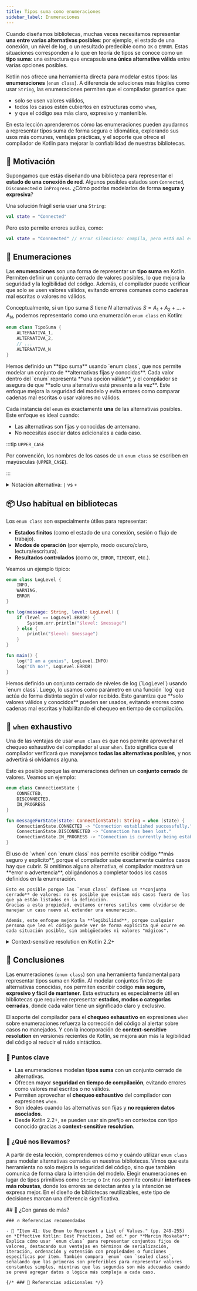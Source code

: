 ```yaml
---
title: Tipos suma como enumeraciones
sidebar_label: Enumeraciones
---
```


<ReadingTime />
<GithubRepoLink user="r8vnhill" repo="algebraic-data-types-kt"/>

Cuando diseñamos bibliotecas, muchas veces necesitamos representar **una entre varias alternativas posibles**: por ejemplo, el estado de una conexión, un nivel de log, o un resultado predecible como `OK` o `ERROR`. Estas situaciones corresponden a lo que en teoría de tipos se conoce como un **tipo suma**: una estructura que encapsula **una única alternativa válida** entre varias opciones posibles.

Kotlin nos ofrece una herramienta directa para modelar estos tipos: las **enumeraciones** (`enum class`). A diferencia de soluciones más frágiles como usar `String`, las enumeraciones permiten que el compilador garantice que:

- solo se usen valores válidos,
- todos los casos estén cubiertos en estructuras como `when`,
- y que el código sea más claro, expresivo y mantenible.

En esta lección aprenderemos cómo las enumeraciones pueden ayudarnos a representar tipos suma de forma segura e idiomática, explorando sus usos más comunes, ventajas prácticas, y el soporte que ofrece el compilador de Kotlin para mejorar la confiabilidad de nuestras bibliotecas.

## 🎯 Motivación

Supongamos que estás diseñando una biblioteca para representar el **estado de una conexión de red**. Algunos posibles estados son `Connected`, `Disconnected` o `InProgress`. ¿Cómo podrías modelarlos de forma **segura y expresiva**?

Una solución frágil sería usar una `String`:

```kotlin showLineNumbers
val state = "Connected"
```

Pero esto permite errores sutiles, como:

```kotlin showLineNumbers
val state = "Connnected" // error silencioso: compila, pero está mal escrito
```

## 🔢 Enumeraciones

Las **enumeraciones** son una forma de representar un **tipo suma** en Kotlin. Permiten definir un conjunto cerrado de valores posibles, lo que mejora la seguridad y la legibilidad del código.
Además, el compilador puede verificar que solo se usen valores válidos, evitando errores comunes como cadenas mal escritas o valores no válidos.

Conceptualmente, si un tipo suma $S$ tiene $N$ alternativas $S = A_1 + A_2 + ... + A_N$, podemos representarlo como una enumeración `enum class` en Kotlin:

```kotlin showLineNumbers title="Tipo suma como enumeración"
enum class TipoSuma {
    ALTERNATIVA_1,
    ALTERNATIVA_2,
    // ...
    ALTERNATIVA_N
}
```

<Explanation>
    Hemos definido un **tipo suma** usando `enum class`, que nos permite modelar un conjunto de **alternativas fijas y conocidas**.  
    Cada valor dentro del `enum` representa **una opción válida**, y el compilador se asegura de que **solo una alternativa esté presente a la vez**.  
    Este enfoque mejora la seguridad del modelo y evita errores como comparar cadenas mal escritas o usar valores no válidos.
</Explanation>

Cada instancia del `enum` es exactamente **una** de las alternativas posibles. Este enfoque es ideal cuando:

- Las alternativas son fijas y conocidas de antemano.
- No necesitas asociar datos adicionales a cada caso.

:::tip `UPPER_CASE`

Por convención, los nombres de los casos de un `enum class` se escriben en mayúsculas (`UPPER_CASE`).

:::

<details>
    <summary>
        Notación alternativa: <code>|</code> vs <code>+</code>
    </summary>

    En muchos lenguajes de programación —como TypeScript, Haskell o ML— el tipo suma se representa usando el símbolo `|`. Por ejemplo:

    ```haskell
    data State = Connected | Disconnected | InProgress
    ```

    Esta notación indica que un valor de tipo `State` **puede ser una entre varias alternativas**, pero nunca más de una al mismo tiempo.

    Sin embargo, en este curso usamos la notación `+` para denotar tipos suma, siguiendo la tradición de la **teoría de tipos** y el **álgebra de tipos**, donde:

    - `+` representa la **suma disjunta**: un valor es de un tipo *o* de otro, pero no ambos.
    - `×` representa el **producto cartesiano**: un valor contiene un elemento de cada tipo.

    Así, un tipo suma con `N` alternativas puede representarse como:

    ```
    S = A₁ + A₂ + ... + Aₙ
    ```

    Esta notación destaca sus propiedades algebraicas, lo cual es útil para analizar el número total de valores posibles, razonar sobre equivalencias entre tipos, o construir transformaciones seguras entre estructuras de datos.

    Además, el símbolo `|` puede ser **más ambiguo** en algunos lenguajes como **Scala 3** o **Python**, donde también se usa para representar **tipos unión** entre clases o interfaces, no necesariamente disjuntos:

    ```scala
    def parse(input: String): Int | String = ???
    ```

    En estos contextos, `|` denota simplemente que el valor puede ser de **uno u otro tipo**, sin requerir que las alternativas estén en un conjunto cerrado como en un tipo suma clásico.
</details>

## 📦 Uso habitual en bibliotecas

Los `enum class` son especialmente útiles para representar:

- **Estados finitos** (como el estado de una conexión, sesión o flujo de trabajo).
- **Modos de operación** (por ejemplo, modo oscuro/claro, lectura/escritura).
- **Resultados controlados** (como `OK`, `ERROR`, `TIMEOUT`, etc.).

Veamos un ejemplo típico:

```kotlin showLineNumbers title="Ejemplo de uso de enum class (sum/src/main/kotlin/com/github/username/log/LogLevel.kt)"
enum class LogLevel {
    INFO,
    WARNING,
    ERROR
}

fun log(message: String, level: LogLevel) {
    if (level == LogLevel.ERROR) {
        System.err.println("$level: $message")
    } else {
        println("$level: $message")
    }
}

fun main() {
    log("I am a genius", LogLevel.INFO)
    log("Oh no!", LogLevel.ERROR)
}
```

<Explanation>
    Hemos definido un conjunto cerrado de niveles de log (`LogLevel`) usando `enum class`.  
    Luego, lo usamos como parámetro en una función `log` que actúa de forma distinta según el valor recibido.  
    Esto garantiza que **solo valores válidos y conocidos** pueden ser usados, evitando errores como cadenas mal escritas y habilitando el chequeo en tiempo de compilación.
</Explanation>

## 🧪 `when` exhaustivo

Una de las ventajas de usar `enum class` es que nos permite aprovechar el chequeo exhaustivo del compilador al usar `when`. Esto significa que el compilador verificará que manejamos **todas las alternativas posibles**, y nos advertirá si olvidamos alguna.

Esto es posible porque las enumeraciones definen un **conjunto cerrado** de valores. Veamos un ejemplo:

```kotlin showLineNumbers title="Uso exhaustivo de when (sum/src/main/kotlin/com/github/username/conn/ConnectionState.kt)"
enum class ConnectionState {
    CONNECTED,
    DISCONNECTED,
    IN_PROGRESS
}

fun messageForState(state: ConnectionState): String = when (state) {
    ConnectionState.CONNECTED -> "Connection established successfully."
    ConnectionState.DISCONNECTED -> "Connection has been lost."
    ConnectionState.IN_PROGRESS -> "Connection is currently being established."
}
```

<Explanation>
    El uso de `when` con `enum class` nos permite escribir código **más seguro y explícito**, porque el compilador sabe exactamente cuántos casos hay que cubrir.  
    Si omitimos alguna alternativa, el compilador mostrará un **error o advertencia**, obligándonos a completar todos los casos definidos en la enumeración.  

    Esto es posible porque las `enum class` definen un **conjunto cerrado** de valores: no es posible que existan más casos fuera de los que ya están listados en la definición.  
    Gracias a esta propiedad, evitamos errores sutiles como olvidarse de manejar un caso nuevo al extender una enumeración.  

    Además, este enfoque mejora la **legibilidad**, porque cualquier persona que lea el código puede ver de forma explícita qué ocurre en cada situación posible, sin ambigüedades ni valores "mágicos".
</Explanation>

<details>
    <summary>Context-sensitive resolution en Kotlin 2.2+</summary>

    Desde Kotlin 2.2.0, el compilador incluye una funcionalidad experimental llamada **context-sensitive resolution**, que permite omitir el prefijo del nombre de una enumeración (`ConnectionState.`) en contextos donde el tipo es claro.

    ```kotlin showLineNumbers title="Uso de context-sensitive resolution (sum/src/main/kotlin/com/github/username/conn/ConnectionState.kt)"
    fun messageForState(state: ConnectionState): String = when (state) {
        CONNECTED -> "Connection established successfully."
        DISCONNECTED -> "Connection has been lost."
        IN_PROGRESS -> "Connection is currently being established."
    }
    ```

    Esto mejora la legibilidad y reduce el ruido visual cuando el tipo ya es conocido.

    Sin embargo, es importante tener en cuenta que esta característica es **experimental** y puede cambiar en futuras versiones de Kotlin.
    Para más información, puedes consultar la [documentación oficial](https://kotlinlang.org/docs/whatsnew22.html#preview-of-context-sensitive-resolution).
</details>

## 🎯 Conclusiones

Las enumeraciones (`enum class`) son una herramienta fundamental para representar tipos suma en Kotlin. Al modelar conjuntos finitos de alternativas conocidas, nos permiten escribir código **más seguro, expresivo y fácil de mantener**. Esta estructura es especialmente útil en bibliotecas que requieren representar **estados, modos o categorías cerradas**, donde cada valor tiene un significado claro y exclusivo.

El soporte del compilador para el **chequeo exhaustivo** en expresiones `when` sobre enumeraciones refuerza la corrección del código al alertar sobre casos no manejados. Y con la incorporación de **context-sensitive resolution** en versiones recientes de Kotlin, se mejora aún más la legibilidad del código al reducir el ruido sintáctico.

### 🔑 Puntos clave

* Las enumeraciones modelan **tipos suma** con un conjunto cerrado de alternativas.
* Ofrecen mayor **seguridad en tiempo de compilación**, evitando errores como valores mal escritos o no válidos.
* Permiten aprovechar el **chequeo exhaustivo** del compilador con expresiones `when`.
* Son ideales cuando las alternativas son fijas y **no requieren datos asociados**.
* Desde Kotlin 2.2+, se pueden usar sin prefijo en contextos con tipo conocido gracias a **context-sensitive resolution**.

### 🧰 ¿Qué nos llevamos?

A partir de esta lección, comprendemos cómo y cuándo utilizar `enum class` para modelar alternativas cerradas en nuestras bibliotecas. Vimos que esta herramienta no solo mejora la seguridad del código, sino que también comunica de forma clara la intención del modelo. Elegir enumeraciones en lugar de tipos primitivos como `String` o `Int` nos permite construir **interfaces más robustas**, donde los errores se detectan antes y la intención se expresa mejor. En el diseño de bibliotecas reutilizables, este tipo de decisiones marcan una diferencia significativa.

<ExcludeFromReadingTime>
    ## 📖 ¿Con ganas de más?

    ### 🔥 Referencias recomendadas

    - 📕 "Item 41: Use Enum to Represent a List of Values." (pp. 249-255) en *Effective Kotlin: Best Practices, 2nd ed.* por **Marcin Moskała**: Explica cómo usar `enum class` para representar conjuntos fijos de valores, destacando sus ventajas en términos de serialización, iteración, ordenación y extensión con propiedades o funciones específicas por ítem. También compara `enum` con `sealed class`, señalando que las primeras son preferibles para representar valores constantes simples, mientras que las segundas son más adecuadas cuando se prevé agregar datos o lógica más compleja a cada caso.

    {/* ### 🔹 Referencias adicionales */}
</ExcludeFromReadingTime>
